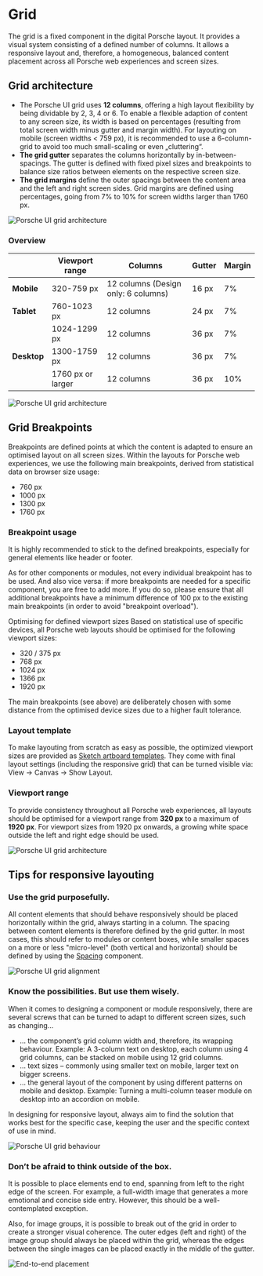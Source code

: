 # Grid
The grid is a fixed component in the digital Porsche layout. It provides a visual system consisting of a defined number of columns. It allows a responsive layout and, therefore, a homogeneous, balanced content placement across all Porsche web experiences and screen sizes.

## Grid architecture

- The Porsche UI grid uses **12 columns**, offering a high layout flexibility by
being dividable by 2, 3, 4 or 6. To enable a flexible adaption of content to any
screen size, its width is based on percentages (resulting from total screen
width minus gutter and margin width). For layouting on mobile (screen widths < 759 px), it is recommended to use
a 6-column-grid to avoid too much small-scaling or even „cluttering“.
- **The grid gutter** separates the columns horizontally by in-between-spacings.
The gutter is defined with fixed pixel sizes and breakpoints to balance size
ratios between elements on the respective screen size. 
- **The grid margins** define the outer spacings between the content area and the left and right screen
sides. Grid margins are defined using percentages, going from 7% to 10% for
screen widths larger than 1760 px. 

![Porsche UI grid architecture](assets/workshop/layout/grid/assets/grid-components.png)

### Overview 

|   | Viewport range | Columns | Gutter | Margin |
| -------- | -------- | -------- | -------- | -------- |
| **Mobile** | 320-759 px | 12 columns (Design only: 6 columns) |  16 px | 7% |
| **Tablet** | 760-1023 px | 12 columns |  24 px | 7% |
|  | 1024-1299 px | 12 columns | 36 px| 7% |
| **Desktop** | 1300-1759 px  |  12 columns | 36 px | 7% | 
|  | 1760 px or larger |  12 columns | 36 px | 10% | 

![Porsche UI grid architecture](assets/workshop/layout/grid/assets/grid-viewports.png)

## Grid Breakpoints 
Breakpoints are defined points at which the content is adapted to ensure an optimised layout on all screen sizes.
Within the layouts for Porsche web experiences, we use the following main breakpoints, derived from statistical data on browser size usage: 

- 760 px
- 1000 px 
- 1300 px
- 1760 px

### Breakpoint usage

It is highly recommended to stick to the defined breakpoints, especially for general elements like header or footer.

As for other components or modules, not every individual breakpoint has to be used. And also vice versa: if more breakpoints are needed for a specific component, you are free to add more. If you do so, please ensure that all additional breakpoints have a minimum difference of 100 px to the existing main breakpoints (in order to avoid "breakpoint overload").

Optimising for defined viewport sizes
Based on statistical use of specific devices, all Porsche web layouts should be optimised for the following viewport sizes: 

- 320 / 375 px
- 768 px
- 1024 px
- 1366 px
- 1920 px

The main breakpoints (see above) are deliberately chosen with some distance from the optimised device sizes due to a higher fault tolerance.

### Layout template 
To make layouting from scratch as easy as possible, the
optimized viewport sizes are provided as [Sketch artboard templates](http://ui.porsche.com/latest/porsche-ui-kit-layout-template.sketch). They
come with final layout settings (including the responsive grid) that can be turned visible via: View → Canvas →
Show Layout.

### Viewport range
To provide consistency throughout all Porsche web experiences, all layouts should be optimised for a viewport range from **320 px** to a maximum of **1920 px**. For viewport sizes from 1920 px onwards, a growing white space outside the left and right edge should be used.

![Porsche UI grid architecture](assets/workshop/layout/grid/assets/grid-maxwidth.png)

## Tips for responsive layouting

### Use the grid purposefully.
All content elements that should behave responsively should be placed horizontally within the grid, always starting in a column. The spacing between content elements is therefore defined by the grid gutter. 
In most cases, this should refer to modules or content boxes, while smaller spaces on a more or less "micro-level" (both vertical and horizontal) should be defined by using the [Spacing]() component.

![Porsche UI grid alignment](assets/workshop/layout/grid/assets/grid-alignment.png)
### Know the possibilities. But use them wisely.
When it comes to designing a component or module responsively, there are several screws that can be turned to adapt to different screen sizes, such as changing…

- … the component’s grid column width and, therefore, its wrapping behaviour. Example: A 3-column text on desktop, each column using 4 grid columns, can be stacked on mobile using 12 grid columns.
- … text sizes – commonly using smaller text on mobile, larger text on bigger screens.
- … the general layout of the component by using different patterns on mobile and desktop. Example: Turning a multi-column teaser module on desktop into an accordion on mobile.

In designing for responsive layout, always aim to find the solution that works best for the specific case, keeping the user and the specific context of use in mind.

![Porsche UI grid behaviour](assets/workshop/layout/grid/assets/grid-behaviour.png)

### Don’t be afraid to think outside of the box.
It is possible to place elements end to end, spanning from left to the right edge of the screen. For example, a full-width image that generates a more emotional and concise side entry. However, this should be a well-contemplated exception.

Also, for image groups, it is possible to break out of the grid in order to create a stronger visual coherence. The outer edges (left and right) of the image group should always be placed within the grid, whereas the edges between the single images can be placed exactly in the middle of the gutter.

![End-to-end placement](assets/workshop/layout/grid/assets/grid-endtoend.png)
